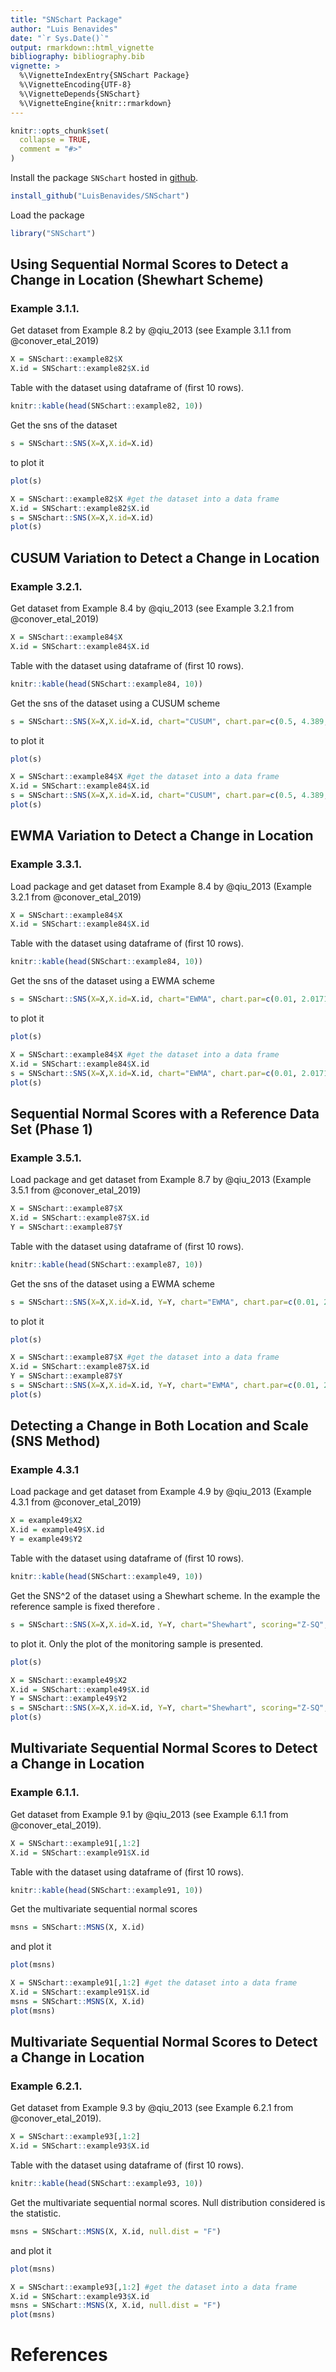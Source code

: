 ```yaml
---
title: "SNSchart Package"
author: "Luis Benavides"
date: "`r Sys.Date()`"
output: rmarkdown::html_vignette  
bibliography: bibliography.bib
vignette: >
  %\VignetteIndexEntry{SNSchart Package}
  %\VignetteEncoding{UTF-8}
  %\VignetteDepends{SNSchart}
  %\VignetteEngine{knitr::rmarkdown}
---
```


```r
knitr::opts_chunk$set(
  collapse = TRUE,
  comment = "#>"
)
```

Install the package `SNSchart` hosted in [github](https://github.com/LuisBenavides/SNSchart).
```r
install_github("LuisBenavides/SNSchart")
```
Load the package
```r
library("SNSchart")
```

## Using Sequential Normal Scores to Detect a Change in Location (Shewhart Scheme)
### Example 3.1.1.
Get dataset from Example 8.2 \code{example82} by @qiu_2013 (see Example 3.1.1 from @conover_etal_2019)
```r
X = SNSchart::example82$X
X.id = SNSchart::example82$X.id
```
Table with the dataset using dataframe of \code{R} (first 10 rows).
```r
knitr::kable(head(SNSchart::example82, 10))
```

Get the sns of the dataset
```r
s = SNSchart::SNS(X=X,X.id=X.id)
```
to plot it
```r
plot(s)
```
```r
X = SNSchart::example82$X #get the dataset into a data frame
X.id = SNSchart::example82$X.id
s = SNSchart::SNS(X=X,X.id=X.id)
plot(s)
```

## CUSUM Variation to Detect a Change in Location
### Example 3.2.1.
Get dataset from Example 8.4 \code{example84} by @qiu_2013 (see Example 3.2.1 from @conover_etal_2019)
```r
X = SNSchart::example84$X
X.id = SNSchart::example84$X.id
```
Table with the dataset using dataframe of \code{R} (first 10 rows).
```r
knitr::kable(head(SNSchart::example84, 10))
```

Get the sns of the dataset using a CUSUM scheme
```r
s = SNSchart::SNS(X=X,X.id=X.id, chart="CUSUM", chart.par=c(0.5, 4.389, 3)) 
```
to plot it
```r
plot(s)
```
```r
X = SNSchart::example84$X #get the dataset into a data frame
X.id = SNSchart::example84$X.id
s = SNSchart::SNS(X=X,X.id=X.id, chart="CUSUM", chart.par=c(0.5, 4.389, 3)) 
plot(s)
```

## EWMA Variation to Detect a Change in Location
### Example 3.3.1.
Load package and get dataset from Example 8.4 \code{example84} by @qiu_2013 (Example 3.2.1 from @conover_etal_2019)
```r
X = SNSchart::example84$X
X.id = SNSchart::example84$X.id
```
Table with the dataset using dataframe of \code{R} (first 10 rows).
```r
knitr::kable(head(SNSchart::example84, 10))
```

Get the sns of the dataset using a EWMA scheme
```r
s = SNSchart::SNS(X=X,X.id=X.id, chart="EWMA", chart.par=c(0.01, 2.0171))
```

to plot it
```r
plot(s)
```
```r
X = SNSchart::example84$X #get the dataset into a data frame
X.id = SNSchart::example84$X.id
s = SNSchart::SNS(X=X,X.id=X.id, chart="EWMA", chart.par=c(0.01, 2.0171))
plot(s)
```

## Sequential Normal Scores with a Reference Data Set (Phase 1)
### Example 3.5.1.
Load package and get dataset from Example 8.7 \code{example87} by @qiu_2013 (Example 3.5.1 from @conover_etal_2019)
```r
X = SNSchart::example87$X
X.id = SNSchart::example87$X.id
Y = SNSchart::example87$Y
```
Table with the dataset using dataframe of \code{R} (first 10 rows).
```r
knitr::kable(head(SNSchart::example87, 10))
```

Get the sns of the dataset using a EWMA scheme
```r
s = SNSchart::SNS(X=X,X.id=X.id, Y=Y, chart="EWMA", chart.par=c(0.01, 2.0171))
```

to plot it
```r
plot(s)
```
```r
X = SNSchart::example87$X #get the dataset into a data frame
X.id = SNSchart::example87$X.id
Y = SNSchart::example87$Y
s = SNSchart::SNS(X=X,X.id=X.id, Y=Y, chart="EWMA", chart.par=c(0.01, 2.0171))
plot(s)
```

## Detecting a Change in Both Location and Scale (SNS Method)
### Example 4.3.1
Load package and get dataset from Example 4.9 \code{example49} by @qiu_2013 (Example 4.3.1 from @conover_etal_2019)
```r
X = example49$X2
X.id = example49$X.id
Y = example49$Y2
```
Table with the dataset using dataframe of \code{R} (first 10 rows).
```r
knitr::kable(head(SNSchart::example49, 10))
```

Get the SNS^2 of the dataset using a Shewhart scheme. In the example the reference sample is fixed therefore \code{isFixed=TRUE}.
```r
s = SNSchart::SNS(X=X,X.id=X.id, Y=Y, chart="Shewhart", scoring="Z-SQ",isFixed = TRUE)
```

to plot it. Only the plot of the monitoring sample is presented.
```r
plot(s)
```
```r
X = SNSchart::example49$X2
X.id = SNSchart::example49$X.id
Y = SNSchart::example49$Y2
s = SNSchart::SNS(X=X,X.id=X.id, Y=Y, chart="Shewhart", scoring="Z-SQ",isFixed = TRUE)
plot(s)
```

## Multivariate Sequential Normal Scores to Detect a Change in Location
### Example 6.1.1. 
Get dataset from Example 9.1 \code{example91} by @qiu_2013 (see Example 6.1.1 from @conover_etal_2019).
```r
X = SNSchart::example91[,1:2]
X.id = SNSchart::example91$X.id
```

Table with the dataset using dataframe of \code{R} (first 10 rows).
```r
knitr::kable(head(SNSchart::example91, 10))
```

Get the multivariate sequential normal scores
```r
msns = SNSchart::MSNS(X, X.id)
```
and plot it
```r
plot(msns)
```
```r
X = SNSchart::example91[,1:2] #get the dataset into a data frame
X.id = SNSchart::example91$X.id
msns = SNSchart::MSNS(X, X.id)
plot(msns)
```

## Multivariate Sequential Normal Scores to Detect a Change in Location
### Example 6.2.1.
Get dataset from Example 9.3 \code{example93} by @qiu_2013 (see Example 6.2.1 from @conover_etal_2019).
```r
X = SNSchart::example93[,1:2]
X.id = SNSchart::example93$X.id
```

Table with the dataset using dataframe of \code{R} (first 10 rows).
```r
knitr::kable(head(SNSchart::example93, 10))
```

Get the multivariate sequential normal scores. Null distribution considered is the \code{F} statistic.
```r
msns = SNSchart::MSNS(X, X.id, null.dist = "F")
```
and plot it
```r
plot(msns)
```
```r
X = SNSchart::example93[,1:2] #get the dataset into a data frame
X.id = SNSchart::example93$X.id
msns = SNSchart::MSNS(X, X.id, null.dist = "F")
plot(msns)
```

# References

